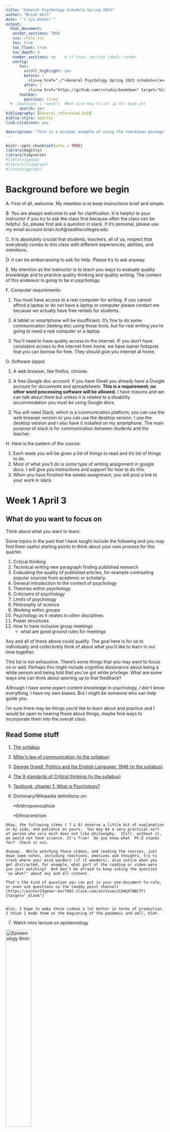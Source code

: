 ```yaml
---
title: "General Psychology Schedule Spring 2023"
author: "Brian Holt"
date: "`r Sys.Date()`"
output: 
  html_document:
   anchor_sections: TRUE
   css: style.css
   toc: true
   toc_float: true
   toc_depth: 6
   number_sections: no    # if true, section labels render
   config:
      toc:
        scroll_highlight: yes
        before: |
          <li><a href="./">General Psychology Spring 2023 schedule</a></li>`
        after: |
          <li><a href="https://github.com/rstudio/bookdown" target="blank">Published with bookdown</a></li>
      toolbar:
        position: fixed
  #  download: [ "epub"]  #Not sure how to set up for epub yet
      search: yes
bibliography: [General_references.bib]
biblio-style: apalike
link-citations: yes

description: "This is a minimal example of using the rmarkdown package for general psychology"
---
```


```r
knitr::opts_chunk$set(echo = TRUE)
library(dagitty)
library(tidyverse)
#library(ggdag)
#library(tidygraph)
#library(ggraph)
```



# Background before we begin

  A. First of all, welcome. My intention is to keep instructions brief and simple. 

  B. You are always welcome to ask for clarification. It is helpful to your instructor if you try to ask the class first because often the class can be helpful. So, please first ask a question in slack. If it's personal, please use my email account brian.holt@seattlecolleges.edu

  C. It is absolutely crucial that students, teachers, all of us, respect that everybody comes to this class with different experiences, abilities, and intentions..

  D. It can be embarrassing to ask for help. Please try to ask anyway.

  E. My intention as the instructor is to teach you ways to evaluate quality knowledge and to practice quality thinking and quality writing. The context of this endeavor is going to be in psychology.

  F. Computer requirements: 

   1. You must have access to a real computer for writing. If you cannot afford a laptop or do not have a laptop or computer please contact me because we actually have free rentals for students. 

   2. A tablet or smartphone will be insufficient. It's fine to do some communication (texting etc) using those tools, but for real writing you're going to need a real computer or a laptop. 
  
  3. You'll need to have quality access to the internet.  IF you don't have consistent access to the internet from home, we have loaner hotspots that you can borrow for free.  They should give you internet at home.
  
G. Software (apps)

  1. A web browser, like firefox, chrome. 

  2. A free Google doc account. If you have Gmail you already have a Google account for documents and spreadsheets. **This is a requirement; no other word processing software will be allowed.** I have reasons and we can talk about them but unless it is related to a disability accommodation you must be using Google docs.

  3. You will need Slack, which is a communication platform; you can use the web browser version or you can use the desktop version. I use the desktop version and I also have it installed on my smartphone.  The main purpose of slack is for communication between students and the teacher.

H. Here is the pattern of the course: 

  1. Each week you will be given a list of things to read and it's list of things to do. 
  2. Most of what you'll do is some type of writing assignment in google docs. I will give you instructions and support for how to do this. 
  3. When you have finished the weeks assignment, you will post a link to your work in slack.



# Week 1 April 3 {#Week1} 

## What do you want to focus on
Think about what you want to learn:

Some topics in the past that I have taught include the following and you may find them useful starting points to think about your own process for this quarter.

1. Critical thinking
2. Technical writing new paragraph finding published research
3. Evaluating the quality of published articles, for example contrasting popular sources from academic or scholarly.
4. General introduction to the content of psychology
5. Theories within psychology
6. Criticisms of psychology
7. Limits of psychology
8. Philosophy of science
9. Working within groups
10. Psychology as it relates to other disciplines
11. Power structures
12. How to have inclusive group meetings
    * what are good ground rules for meetings

Any and all of these above could qualify.
The goal here is for us to individually and collectively think of about what you'd like to learn in our time together.

This list is not exhaustive. There's some things that you may want to focus on or add. Perhaps this might include cognitive dissonance about being a white person and being told that you've got white privilege. What are some ways one can think about opening up to that feedback?

Although I have some expert content knowledge in psychology, I don't know everything. I have my own biases. But I might be someone who can help guide you.

I'm sure there may be things you'd like to learn about and practice and I would be open to hearing those about things, maybe find ways to incorporate them into the overall class. 

## Read Some stuff

1. [The syllabus](https://docs.google.com/document/d/1Jwo68U8f3gWTWgu_EuTNyGQD2KQeQROsqP_BauADs1g/){target=”_blank”}

2. [Miller's law of communication (in the syllabus)](https://docs.google.com/document/d/1Jwo68U8f3gWTWgu_EuTNyGQD2KQeQROsqP_BauADs1g/edit#heading=h.exo9wouxy9qk){target=”_blank”}

3. [George Orwell, Politics and the English Language, 1946 (in the syllabus)](https://docs.google.com/document/d/1Jwo68U8f3gWTWgu_EuTNyGQD2KQeQROsqP_BauADs1g/edit#heading=h.f3hxyeh73uh7){target=”_blank”}

4. [The 9 standards of Critical thinking (in the syllabus)](https://docs.google.com/document/d/1Jwo68U8f3gWTWgu_EuTNyGQD2KQeQROsqP_BauADs1g/edit#heading=h.j2nlxy74qee8){target=”_blank”}

5. [Textbook, chapter 1: What is Psychology?](https://openstax.org/books/psychology-2e/pages/1-introduction){target=”_blank”}

6. Dictionary/Wikipedia definitions on: 

      *Anthropomorphize
 
      *Ethnocentrism

```block

Okay, the following items ( 7 & 8) deserve a little bit of explanation on my side, and patience on yours.  You may be a very practical sort of person who very much does not like philosophy.  Still, without it, we would not have science. It's True!  Do you know what  Ph.D stands for?  Check it out.

Anyway.  While watching these videos, and reading the sources, just down some notes, including reactions, emotions and thoughts, try to track where your mind wanders (if it wanders), also notice when you get distracted, for example, what part of the reading or video were you just watching?  And don't be afraid to keep asking the question 'so what?' about any and all content. 

That's the kind of question you can put in your one-document-to-rule, or even ask questions on the [muddy point channel](https://winter23gener-bar7482.slack.com/archives/C04GX78BCTY){target="_blank"}


Also, I hope to make these videos a lot better in terms of production.  I think I made them at the beginning of the pandemic and well, bleh.
```
7. Watch intro lecture on epistemology

[![Epistemology 8min](../images/Epistemology_better.png){width="40%"}](https://youtu.be/L6fcTl_js5g "Epistemology"){target='_blank'}

8. Read about "stereotype threat".  Not stereotypes.  There is a difference.  You'll need to find a source or two on your own and be sure to keep track of your sources; include them in your writing as necessary.  


## Do the following

1. Introduce yourself in the Slack [#introductions](https://spr23generalpsych.slack.com/archives/C0514R6J7M4){target=”_blank”} channel

2. Take a look at the [Getting_started](https://rpubs.com/briholt/Getting_started/){target=”_blank”}, in particular the menu item __Using Google Docs__.

3. Frequently asked questions 

4. Write something about what interests you about psychology in your one google doc..remember, have one document. Be sure to give it a title.  Write about things that interest you and ponder whether psychology is related.  **Don't write a book report**.  Be honest, here. I'm not interested in what you **think** you should be interested.  So if you aren't interested in psych, that's okay!.  Some people take this course because it's a prereq for other courses.  That's okay!

5. On the same google document, make a new page, title it, and write some thoughts down to the following prompts.  

    a) What is your process for thinking clearly?

    b) How do you know something is true?
    

6. [Red scare assignment](https://docs.google.com/document/d/17cknH7NPIA6h9AZXirtSAxFGTvNC_pwYYJhEdcTE3J8/edit){target=”_blank”} 

   *  Do this one without over thinking it.  
   *  add this to your google doc.  You can add it as a new page.

7. When you are done, post to the [#week-1](https://spr23generalpsych.slack.com/archives/C051DQ6JK7W){target="_blank"} Slack channel by including a link to your document from step 2 above. 
    -  There is a weird behavior I've not seen before.  This link does go to Week1, but then it shifts to resources.  That's weird.  You may have to search for week 1.

8. Read some of your classmates' posts and comment on some.  

## Week content in class

### Basic Workflow for Critical Thinking and Writing

Introduction to critical thinking and writing

Steps in the critical thinking and writing process

Developing a thesis statement

Structuring an essay

Causal inference in graphs

Correlations and statistics

# Week 2 April 10  {#Week2}


## Orienting comment

If you're relatively new to taking college classes, you might find it disconcerting that we don't simply have you remember a list of vocabulary words. Sometimes memorization is good. In psychology, as an example, the term "negative reinforcement" is often confused with a form of punishment.  It's not.  Can't be. Punishment is not reinforcement. But that's a digression.

Memory is a relatively shallow level of knowledge. Check out this simple hierarchy pertaining to thinking: [Bloom's taxonomy ](https://uwaterloo.ca/centre-for-teaching-excellence/blooms-taxonomy-learning-activities-and-assessments){target="_blank"} [-@centreforteachingexcellenceBloomTaxonomyLearning2019].  If you expand the "cognitive domain" you'll see that remembering and understanding are pretty low on this scale.  There are other scales out there, but Bloom is well known.

You might also notice that summary is much lower than synthesis, which is way over under "create". 

Back to my point, vocabulary is a very low level type of knowledge. It's not without importance. The more you immerse yourself into a discipline, you'll need to know the vocab for efficient/accurate information.  But that will come while you are in your groove.

And, so, the reasons that human beings create schools and classes, such as ours, is to learn things in a deeper way.

You may be interested to know in Psychology, what causes attention deficit hyperactivity disorder. You might wonder what causes bipolar disorder or why is it that you enjoy one type of activity but somebody else does not. Or perhaps how it is that certain romantic partners get along while others do not. These are all interesting questions and curiosities.

The moment you start getting into those questions, it would be nice if there were short answers but those short answers are usually simplistic and shallow.

So we have to practice, and it is a practice--you don't just get an education and stop learning--you have to keep practicing what you know and how you know it. And it turns out that 'how you know something' is a philosophical question.

So, week 2 is going to be a lot to do with philosophy. It overlaps a little bit with the materials you watched during week one. But the idea is that you're going to have to reflect a little bit about this epistemological question: how do you know what you know?

```block
<span class='underline'>Note on References and only using URLs</span>

Your instructor will frequently remind you to not rely on URLs when referencing. If the URL is available, you should include it in the reference, but whenever you are supporting a claim with a reference you should fill out the full reference, including the author, the year it was published, its title, and the publisher. The reason is that URLs will change from time to time as this happened to your instructor with the bloom taxonomy link.
```


## Read Some stuff

1. Re-read the critical thinking items in the syllabus
  * Write them in your one document to rule them all and give a one-sentence description of each **using your own words.**  

2. Read [Chapter 2 of your textbook](https://openstax.org/books/psychology-2e/pages/2-introduction){target="_blank"}

3. Read @Schwartz1771, [The importance of stupidity in scientific research
](https://jcs.biologists.org/content/121/11/1771){target='_blank'}

4. Read [Red scare evaluation](https://docs.google.com/document/d/1-g6-uJELM5zgb-yTRCQ8Ah76P9FccFZ_V2GK6YwP3iw/edit?usp=sharing){target='_blank'}


## Do the following
0. reminder to write down descriptions of the critical thinking standards in your own words.
1. write a synthesis of the 4 sources above (critical thinking, stupidity in science, red scare evaluation, chapter 2).  You may want to consider comment about whether you think knowledge is static.  

```block

Please do not summarise these articles.  Synthesize.  Use the lecture just below to help
```

  * [Lecture on one way to write a synthesis paper--This should pop-up a new tab/window but you'll have to log in to canvas because that is how the videos are stored.](https://northseattle.hosted.panopto.com/Panopto/Pages/Viewer.aspx?id=44737fc2-c8cb-4286-9dcf-ac4b011de256){target='_blank'}


2. Put your writing into the 'one doc to rule them all'.  Give that page a new heading, a title. Highlight that title and go to the 'insert' menu item and insert "bookmark".  You should see a little blue ribbon and a "link" that you can copy and paste into slack...

3. Share your work on slack by linking to it in the slack channel #[week-2](https://spr23generalpsych.slack.com/archives/C050WQ8NV7Z){target='_blank'}.

4. Read and comment upon some of your classmates submissions.  In google docs, you can highlight any part of their page and then create a comment by right clicking or using the keyboard shortcut "Ctrl + alt + m"

5. Please fill out this [Importance of Sexuality Survey](https://docs.google.com/forms/d/e/1FAIpQLSfpnmmTRSjBNa50tTLHsUX3venfF8aTe85CCXVha6cFeO_Sew/viewform?usp=sf_link){target='_blank'}.  It is anonymous. I do not collect information that can be personally tied to you. If you are logged into your google account, google will show you your email address and say that you can use your account to 'store' your work so that you can come back to it. But that's google and not the survey.  I don't track your email.

* It's not required, but it's helpful for my classes because it is useful to see how surveys are supposed to work. 

## Conversation Questions

These are questions that I'd like to discuss in class/zoom sessions.  I think that if you've done the reading/watching of videos, you may have the ability to contribute to the conversation.

A) What is the confirmation bias?
B) What is a workflow?
C) What value is there in synthesizing information?




# Week 3  April 17 {#Week3}

## It's a pretty dense unit.

## Do, Watch, and Read the following

A. Make a note of how much you think you understand about biological influences of psychology. For example, you might simply "I understand 20% of biological influences on our lives". If you aren't sure what this means, post a question to the #muddy-point-board in slack.  For what it's worth a lot of students mistakenly interpret this question as "how much does biology cause our behavior". That's not what I'm asking.  I'm asking to assess how much you think you understand about biology causing behavior.  

B. Pick a behavior--a feeling, an action, a thought, but try to keep it simple (In fact thoughts may be too hard) and write a few sentences that explains how biologically it happens. **Do this before watching/reading below**

C. [Layers of Psychological explanation--10 min](http://faculty.seattlecolleges.edu/faculty/brian.holt/vids/Fall2019General/The_systems.mp4){target='_blank'}

D. [Biopsych youtube playlist, 10 videos of various lengths](https://www.youtube.com/playlist?list=PLDEwZwMNQswtFvhRvOliHzeDfuBPIdsSf){target='_blank'}


E. Read [Chapter 3 of your textbook](https://openstax.org/books/psychology-2e/pages/3-introduction){target="_blank"}


F. Skim Nancy Chick, [Metacognition](https://cft.vanderbilt.edu/guides-sub-pages/metacognition/){target="_blank"}

G. Skim Alfie Kohn, [The Case Against Grades](https://www.alfiekohn.org/article/case-grades/){target="_blank"}


## Do the following

1. Reassess your understanding from above A.
2. What would you add to your understanding in B?
3. As chatGpt to what the neuronal threshold is, and then ask it what changing the threshold would do to "selective signal transmission". Ask it questions, challenge it, drill down a bit.   Share your questions and its answers in your google document. Include some of the back and forth.
4. Whether or not the textbook and videos led to any new learning, identify what you would like to know more about.  What is still missing for you?  Put this into your one google doc to rule them all by placing it in a new page
    * On that new page, write a quick title like "psycho-biology I'm interested in"
    * highlight that title, and then go to the "insert" menu and insert "bookmark".  You should see a little blue ribbon
    * if you click on that text, you should see a "link" option. Copy that link and...
5. ...share your ideas from # 3 above to the Channel [#week3](https://spr23generalpsych.slack.com/archives/C0541QYC788){target='_blank'} by pasting that link into Slack.
6. Read some other posts from classmates and comment about some areas of interest.

## In Class/zoom Conversation Questions

These are questions that I'd like to discuss in class/zoom sessions.  I think that if you've done the reading/watching of videos, you may have the ability to contribute to the conversation.

A) How does your brain know the difference between real and imaginary?
B) Where is "information" in the brain?
C) what metaphors are useful to think about how the nervous system works?

# Week 4 April 24 {#Week4}

## Do, Watch, and Read the following

A. Like last week, Pick a behavior--a feeling, an action, a thought, but try to keep it simple (thoughts may work here) and write a few sentences into your google doc that explains how the environment causes the behavior. Make sure it's different from week 3.

Said another way, explain what is happening in the environment to elicit the behavior.  For clarification, you could say last week the biology is **how** a behavior works while this week you are explaining **when** it works. **Do this before watching/reading below**

>    As an example, consider driving a car down a street and you hit the brakes.  The behavior is the stepping on the brake.  What environmental stimulus 'caused' the stepping on the brake?

B. Read/skim [Chapter 6 of your textbook](https://openstax.org/books/psychology-2e/pages/6-introduction){target="_blank"}

C. [Learning theories youtube playlist, videos 1: 2 (this reads as 1 through 2)](https://www.youtube.com/playlist?list=PLDEwZwMNQswsCPfmo03BZBkLURdfDubMX){target='_blank'}

D. [Video on the law of effect](https://www.youtube.com/watch?v=fanm--WyQJo){target='_blank'}

E. [Remaining Learning theories youtube playlist](https://www.youtube.com/playlist?list=PLDEwZwMNQswsCPfmo03BZBkLURdfDubMX){target='_blank'}

F. @Naik_2001 

  * Link to their article [Behaviorism as a theory of personality](http://personalityresearch.org/papers/naik.html){target='_blank'}


## Do some stuff:

1. Reassess your understanding from above, week 4, part A. Can you see what has changed in your understanding?  Can you jot down some ideas that shows this new learning?  Maybe some vocabulary?  Maybe some vocab that is still confusing.
2. Is your chosen behavior better explained by classical conditioning or operant conditioning?  What key feature led you to this choice?
3. Whether or not the textbook and videos didn't lead to any new learning, identify what you would like to know more about.  What is still missing for you?
4. Choose a new behavior that you want to change its frequency.  Like eating more chocolate.  I mean less.  Less chocolate.  How might you change the **environment** so that you eat ~~more, damn I mean~~ less chocolate?
5. Link your writing for  what you just wrote in #3 and #4 to the Channel [#week-4](https://spr23generalpsych.slack.com/archives/C053EJS671S){target='_blank'}.  Search for it in the Slack Search Bar.
6. Comment and try to engage with a few of your classmates on this assignment.  
    * In particular, try to give feedback--kindly--where you found someone's writing clear or unclear.  
    * Don't simply say this is clear or not. 
    * Share your interpretations of what they wrote. You could say something like "when I read this section, I see a couple of different ways to understand it.  Here is 1, here is another.  Do one of my interpretations line up with your intentions?"


# Week 5 May 1 {#Week5}

<span style="color: violet;">Lots to do this week.  Buckle up. Get moving.</span>

## New layer of explanation: Cognition background

So this week throws us into the deep end of the pool regarding the way that we think about the world.

Probably before human beings have been writing and painting on the inside of caves there has been some quality of activity that we would recognize as “thinking.”

Fast forward to the 60's when computers began to displace workers in the workplace, the concept of 'computer as a machine" crept into the collective conscious of people across the planet and we began to recognize that in some ways humans have a cognitive ability that might be modeled as a computer. 

In other words, during the fifties and sixties, Humanity received a new lexicon for describing things like memory, thinking, and processing information.  You could call it the 'information processing model" of the Brain.

Our contemporary understanding of long-term memory is *because* we first had a computer part called a hard drive. I'm oversimplifying it a bit, but what I want to impress upon you is that a lot of the hypothetical constructs that we use today to describe thinking came about because we invented computers. Yes, we all had some concept of memory before computers.  But computers gave us a new metaphor to operationally define how memory might work.  **Key phrase "operational define"**

Once we had a lexicon about computers we then began to use that lexicon to describe humans. It's not a perfect model, but it's taught us a lot about the limits of our cognitive powers.

## Instructions

To begin, and before you start doing more reading and writing, I want you to first imagine some scenario. Maybe it’s simple like watching a bird. Maybe you can do it right now as you read these instructions.  If you want to write it in your google document, you can.  But you don't have to. 



While you do this, imagine that you are able to witness your thoughts from the point of view of another person, or perhaps a different side of yourself.

>“So, I can see myself, Brian, sitting at his computer writing these words and I notice that Brian looks up at the window and appreciates the leaves in the sun on the Rhododendron outside this room; it was around then that Brian thought to use ‘watching a bird’ as a part of the assignment. He also felt a little like he’d rather be out in the sun but a lot of people need him to finish this. Brian also considered not including that last sentence.”

It might be that you are watching your behavior and then noting the pattern of how/where your thoughts come about; it might be an auditory exercise where you’re able to listen and hear the words you’re saying. Most of you do this naturally, but some of you might not have a lot of experience in observing your own thoughts. This is a meta cognitive exercise.

## Do One of the following (Part A)

I am only asking you to think of one of the following. You can write about this material, but you **may want to keep it private**, stored in another document.  Notice that I'm **not** asking you to post your writings about this imagined scenario, described next. 

* Think about why you might not ask somebody out on a date.  A lot of the first thoughts that come to your mind will be relatively broad and vague. A good example of this is going to be a fear of rejection. If you think about this particular example, try to think about a specific person that you do, but do not, want to ask out on a date, and think about the follow-up thoughts that arise when you say "I'm afraid of being rejected”. What comes after "afraid of being rejected?"  Play with answers around  "what if you are rejected?"  **you don't have to put this in your one google doc**

* Or think about somebody you are romantically involved with but are afraid to bring up a topic. I'm not really interested in the topic itself, but what I am interested is to have you write down the obstacles you perceive to be present making this topic difficult, and then to analyze your thoughts, beliefs, and assumptions about those obstacles. **you don't have to put this in your one google doc**

* Or, if you are not involved in a romantic relationship, think about a difficult conversation with an authority figure. Something you would like to tell them,  But won't because of what you perceive to be obstacles to that conversation. **you don't have to put this in your one google doc**

Again, you don't have to do all of these, I am asking you to identify 1 of the above and to think about your thoughts. Specifically, which thoughts arise and then think about the cascading thoughts that follow.  Asking “so what” might be useful.   For example, “I don't want to ask that person out because I'm afraid they will turn me down.”  So what?  Because rejection means….  So what?   do this a few iterations.


## Do the following (Part B)

### Biases

1. Make a guess as to the number of cognitive biases there are. If you don't know what this means, that's okay. Guess anyway.  Write down the guess in your one google document.

2. Go to Wikipedia and look up "list of cognitive biases".  Use the full phrase. Now, right down how many cognitive biases you see on the page (estimates are fine...don't count the actual number!)

3. Pick 3 of your favorite biases from that Wikipedia list and describe them in your own words; include a link to them along with a proper reference.  I don't have a preference for which referencing style. 

## Read the following

A. Read/skim [Chapter 7 of your textbook](https://openstax.org/books/psychology-2e/pages/7-introduction){target="_blank"}

B. Read the following excerpt (just below in blue) from the book The Craft of research @boothCraftResearch2016

C. Read Nancy Chick, again, [Metacognition](https://cft.vanderbilt.edu/guides-sub-pages/metacognition/){target="_blank"}

D. Read Alfie Kohn, again, [The Case Against Grades](https://www.alfiekohn.org/article/case-grades/){target="_blank"}

```block
<h2 style="text-decoration: underline;">Craft of Research Excerpt</h2>
<h4 style="text-decoration: underline;">Why write our research up?</h4>

For some of you, the invitation to join into a expert research conversation may still seem easy to decline but if you accept it you'll 

One answer is that we write not just to share our work but to improve it before we do.

<h4 style="text-decoration: underline;">Write to remember</h4>

Experienced researchers first write just to remember what they read. A few talented people can hold in mind masses of information, but most of us get lost when we think about what *Smith found in light of Wong's position, and compare both to the odd data in Brunelli, especially as they are supported by Buscovich but what was it that Smith said?* When you don't take notes on what you read, you are likely to forget or, worse misremember it.

<h4 style="text-decoration: underline;">Write to understand</h4>

The second reason for writing is to see larger patterns in what you read. When you arrange and rearrange the results of your research in new ways, you discover new implications, connections, and complications. Even if you could hold it all in mind, you would need help to line up arguments that pull in different directions, plot out complicated relationships, sort out disagreements among experts. 

*I want to use these claims from long, but her argument is undercut by Smith's data. When I put them side-by-side, I see that Smith ignores this last part of Wong's argument. aha! If I introduce it with this part from Brunelli, I can focus on one more clearly. *

That's why careful researchers never put off writing until they've gathered all the data they need: they write from the start of their projects to help them assemble their information in new ways. 

<h4 style="text-decoration: underline;">Write to test your thinking</h4>

But even when they agree that writing is an important part of learning thinking and understanding some still wonder why they can't write up their research in their own way, why they have to satisfy demands imposed by a community that they have not joined, or even want to, and conform to conventions they did nothing to create. 

*Why should I adopt language in forms that are not mine? Aren't you just trying to turn me into an academic light yourself? If I write as you expect me to, I risk losing my identity.*

Such concerns are legitimate (most teachers wish students would raise them more often). But it would be a feeble education that did not change you at all, and the deeper your education the more it will change the "you" that you are or want to be.

That's why it is so important to choose carefully what you study and with whom. But it would be a mistake to think that learning to report sound research must threaten your true identity. It will change the way you think, but only by giving you more ways of thinking. You will be different by being freer to choose who you want to be and what you want to do with your life. 

But the most important reason for learning to write in ways readers expect is that when you write for others, **you demand more of yourself and when you write for yourself alone.** By the time you fix your ideas in writing, they are so familiar to you that you need help to see them not for what you want them to be *but for what they really are.* 

You will understand your own work better when you try to anticipate your readers inevitable and critical questions: how have you evaluated your evidence? Why do you think it's relevant? What ideas have you considered but rejected?
```
## Do the following Part C

1. Without using an anecdote, defend this statement: "Multitasking is a myth". Defend means to use a combination of logic and evidence, so be sure to do a bit of outside reading on the topic. When you do this part of your work, be mindful of the critical thinking standards.  This work should be in your google doc.

2. Link your work to the [#week 5](https://spr23generalpsych.slack.com/archives/C055A2RF38E){target='_blank'} channel

3. Do A [self-reflection Survey](https://docs.google.com/forms/d/e/1FAIpQLSdCKXCNvH-nSdnuCz0OrFUcQPZXVEugR4D5lyBiZzNKYVkANw/viewform){target="_blank"}

    * The text boxes you see in this survey will expand to accommodate what you need to write. In other words, don’t feel like you must only say like 3 words to just fit the box shown.
<p>
<p>



# Week 6 May 8 {#Week6} 

```block
On Thursday, May 11, there will be no classes held for the whole college district.  

Faculty are expected to be doing other college work.  It's like a teacher's workshop day.

Which means none of you can be required to attend any class on 5/11.  For any class in the whole Seattle college district.  
```

## Read the following

A. Read/skim [Primer for Behaviorism and Semantic networks](https://docs.google.com/document/d/1MMziOQh7NjWRnrzCZDT99ArOu8Nv6CzQfTEfbSCzjYA/){target="_blank"}. This will be a review, basically.

* skim this but pay closer attention the semantic sections with the schematics for cars
* Think of a subject.  Maybe it's something academic like math, biology.  Maybe it's about sports, or in particular a single sport, like (the only one that matters) basketball.
   * in what specific ways would the semantic network be different between a novice and expert?  I don't expect you to know technical terms here (In graph analysis, nodes are the bubbles with concepts, while edges are the lines that connect) but I want you to have an appreciation for how people may differ in terms of their networks.  How do experts differ from novices in terms of their networks.  Are they more complicated?  More lines?  Different organization?  It's helpful to think of something you are knowledgeable about because if you are the novice, it's hard to imagine what the expert knows.  If you have a much younger sibling, think about how they approach something that you might be quite good at but they are still learning. 

B. Read/skim [Chapter 8 of your textbook](https://openstax.org/books/psychology-2e/pages/8-introduction){target="_blank"}

C. Read [How to Study, By Brian Holt](https://docs.google.com/document/d/1j9LFqr5DQnj_0HU7lQrTdmo9kG2otEITHXUrGzYQdvg/edit?usp=sharing){target="_blank"}

## Do the following

1. Now that you've done the myth assignment. Ask chat gpt to answer the prompt.

    * go to chat gpt: https://chat.openai.com/

    * Think of gpt as a person to converse with. Be skeptical of it, so if it says something as if it were all knowing, don’t believe it.
    
    * Ask it about cultural differences. Ask it meta questions. In other words, don’t think of chat gpt as a source of content or correct, objective, knowledge. Think of it instead as someone who does not think critically but has access to a lot of information and can emotionally handle tough questions (because, of course, it’s not human.)

  * And then use the critical thinking standards to interrogate its claims.  

  * Highlight and copy the exchange and then paste it into your google doc.


2. Identify the metaphorical dragons that interfere with your learning. Maybe one of them is anxiety about performing well. And this dragon makes it difficult to focus and to filter out extraneous distractions. Or maybe another dragon is the lure of interesting things in your social network making your phone buzz with texts or other activity.  Maybe it’s a dragon of inertia, making it hard to start new things.  There are many dragons.

3. After you’ve listed a few (at least 2) of these dragons, what can you do to either slay these dragons, or can you use them, trick them to actually help you learn new material?  If you aren’t sure where to begin, you might consider your textbook (ch's 7 and 8) and to read that material again as if you’ve been given a secret scroll...a treasure map that helps you.  Obviously the textbook is not going to give you a simple formula like " problem x is solved by y". But if you take this adventure, keep notes as you re-read the chapters.  Ask the chapters questions...even if the chapter can't answer it.

4. Write down your solutions and post them, or at least the ones with which you feel comfortable sharing in the [#week 6 channel](https://spr23generalpsych.slack.com/archives/C056HF2CBRR){target='_blank'}

5. Once you have shared material to [#week-6](https://spr23generalpsych.slack.com/archives/C056HF2CBRR){target='_blank'}, Reply to your post, in thread, and tag 3 people in our class by using the @ symbol and their name.  Ask them to take a look at your work and ask them for feedback on some part.  Maybe it's your writing--like word choice and/or clarity.  Maybe it's something about your critical thinking.  This is hard ask to make of others but try it anyway.  Also, because it's still the pandemic and everything is just hard, don't fret if people you invite can't respond. It's likely that they are just overwhelmed with something.  

6. If you are invited to give feedback to people's writing, be kind.  

    * Remember that they are trying things out and are sharing potentially vulnerable parts of their lives.  If you need help giving feedback, send your instructor a /dm and I can help.

    * also, you don't have to respond to everyone who invites you.

    * If you do respond, think about what was asked of you.  Don't try to solve any problems but instead find ways to ask questions.  "I wonder if there is another way for this section to be more clear becauseI see a few different ways to interpret what you said."  That's just an example.  But the key is ask questions and to not simply say "this is wrong" or something aggressive like that.

7. Another Sexual information questionnaire:  [Sexual Assertiveness](https://docs.google.com/forms/d/e/1FAIpQLSfCHJDqjWxvaJZRBZYdZL_TjbDyZG_4XGwgNebWbzaPwIY2Pg/viewform){target='_blank'}

    -Like before, it's optional an anonymous.  But because I found errors in my Human Sexuality textbook, I'd like to provide better information to my students while learning a bit about our community college population


# Week 7  May 15 {#Week7}

## Read the following:


* [William Perry's development theory on thought](https://cse.buffalo.edu/~rapaport/perry.positions.html){target='_blank'}

* [Developmental Chapter Textbook](https://openstax.org/books/psychology-2e/pages/9-introduction){target='_blank'}

* Places to Intervene in a System [@meadows_leverage_1999 -this link goes to our schedule's References at the bottom; <b>there you'll find a link to the actual document...Right click that link to open it</b>]  (But here is a direct link to the document just for ease: [https://donellameadows.org/archives/leverage-points-places-to-intervene-in-a-system/](https://donellameadows.org/archives/leverage-points-places-to-intervene-in-a-system/){target="_blank"} )
   * This is both at times an easy and difficult read.  It's lengthy.  Give yourself time. Take notes.  Think of examples that apply to you.
   * [Class video as an intro to systems.  I think this might be very helpful](https://youtu.be/b3ylatiAbBs){target='_blank'}

Piaget Videos

* [Developmental playlist](https://www.youtube.com/playlist?list=PLDEwZwMNQswtr-oKhhK78fBfQlBLZHTN9){target='_blank'}

### Brian's workflow video

#### Two Videos you could watch if you are still unclear about workflow..they are a bit boring so watch at fast speed.

1. This one is recent, shorter (~18 minutes), and a general psychology class.  The document and video can be found here...it's a past struggle regarding [whether people have a natural or learned fear of snakes.](https://youtu.be/I4PiC3xvmXk){target="_blank"}

2. In my abnormal psych class, a few quarters ago I was asked to show how I might use tools to solve a question.  Here is a 36 minute video to that end. You might find it useful to see what I mean by "having a workflow" as a way to think critically. 

  * [Brian's workflow on whether Acute stress disorder is a good predictor of developing PTSD](https://youtu.be/y0V92Ggp0sc){target="_blank"}.  Admittedly, it's a bit tedious.  You should watch this on 2x speed.


## Do some work:

* Think about something in the developmental chapter (your choice), like attachment or Piaget (equilibrium), as a systems approach.

* From a systems point of view, using some of Meadows [@meadows_leverage_1999] concepts, explain why upset toddlers go to mom. In a document, write down your ideas.

* Now go to chatgpt and ask it why toddlers go to mom.

    * ask your question

    * when it answers, use the critical thinking standards to think about its answer. Is there an area that is weak? Ask GPT to explain, to reconcile itself, to consider things it left out.
    
    * Highlight and copy the chat gpt thread and paste it into your google doc. You might need to edit the formatting a bit.

* Look at your "dragon" work again.  Consider them from a systems point of view.  What is the focal "stock" of the system?  In the same document as above, write a bit about how positive and negative feedback loops help you avoid doing work.

```block
<span class='sidenote'>Use the jargon correctly</span>

Positive and negative do NOT mean good or bad, respectively.  So be thoughtful about what a *positive feedback* loop is, and what it does.

```
* Post your one-document again in the [#week7](https://spr23generalpsych.slack.com/archives/C056HKAKR0S){target=”_blank”} channel. 



# Appendix

## Critical Thinking

The closest thing to a rubric we may have in my class is a list of critical thinking attributes. You can find them in the [syllabus here](https://docs.google.com/document/d/1Jwo68U8f3gWTWgu_EuTNyGQD2KQeQROsqP_BauADs1g/edit#heading=h.j2nlxy74qee8){target=”_blank”}. 

Though the critical thinking attributes are found there, I don't spend a lot of time talking about critical thinking attitude, but they would include things like patients, humility, curiosity, etc.  They are just as important but not something I focus on in this class.

### Some Intro videos on Critical thinking

Here is a simple [Introduction to critical thinking, broadly](https://youtu.be/3CkLAMLTkmI){target='_blank'}

It doesn't go into detail about the critical thinking standards found in the syllabus; maybe a video on that will come later.  


## Using the library {#useLibrary} 

The library has set up a simple library guide for our class.  You can find it here: [Abnormal Psychology library guide](https://libguides.northseattle.edu/psych220). I

```block
<span class='sidenote'>Note: Don't pay for articles</span>

One important word of advice is to never pay for a scholarly article. If you go online and use Google, or even Google Scholar to find online sources, you may be directed to the publication that will charge you a large amount of money to access just one article.  So don’t do that.

Generally there are ways to get articles through our library, so don't pay for articles.
```


To get started with our readings, you'll need to use our Library (online, of course) to obtain many of the articles.  

Finding journal articles is a skill that gets better with practice.  This happens to be why Librarians are so helpful.  They've actually been trained so if you can't find an article, it's okay to ask librarians for help.  

In fact, here is how you can [get help from North Seattle's library staff](https://libguides.northseattle.edu/welcome/askus). 

### Relationship of an article to its Journal

Using hierarchies helps us organize information. Journal articles, or for that matter the file directories on your computer, work somewhat like an address for a person's home. There are several different parts that give us information to track down and locate whatever it is we're looking for, be it a computer file, or Journal article. Basically, a journal article  has the following components, some of which may be familiar to you :

      Database (of periodicals)
        Periodical (eg., magazine, newspaper, scholarly journal)
         Year (of publication)
           Volume Number
            Volumne Issue number
             Page Number (optional, often unnecessary)
               Article Title
                  Author

So, to find an article, you'll need to know the parts above.  When you are given a list of references, or citations, nearly all of the information needed above is given to  you.  What is not given, or at least is done implicitly with web searches, is access to the top part, the database.  

#### Here is a typical citation:

>Author(s). (year of pub). "Article Title." <span class='underline'>Periodical title</span>. Volume Number (issue number).

The information in a citation isn't presented in the same hierarchy as above, but all of the necessary parts are there.  

Here is an example citation (reference) for something we may read.  Can you identify the periodical?

>Jay Efran, Michael Lukens, Mitchell Greene. 2007. “Defining Psychotherapy: The Last 25 Years Have Taught Us That It’s Neither Art nor Science.” <span class='underline'>Psychotherapy Networker</span> 31 (2). 

Most of the items in the list above are self-explanatory. I want to focus a bit about periodicals.

```block
<span class='sidenote'>Note on formatting citations: underlining publication titles</span>

In print, publication titles are *italicized*.  I have a very hard time noticing that subtle font.  

When you submit a written manuscript for printing, publication titles are <span style='text-decoration: underline'>underlined</span> because traditionally manuscripts were typed with typewriters, and to be able to type italicized words required an entire additional alphabet represented in the hammers.  So, underlining was how you could emphasize a word, and the printer--a physical person--could notice the author's formatting intent and correctly publish the final product in italics. 

It's a bit different now with our computers, obviously.  Still, I have a hard time seeing italicized words and will occasionally use underline. 

So, sometimes I'll underline pub titles, sometimes I'll italicize. I have no rule on this.  I am chaos manifested.  Beware. 
```

#### Periodicals

These are just the names of the major publication. _The New York Times_, is colloquially known as a newspaper but technically it is a periodical. <span class='underline'>The Journal of Abnormal Psychology</span> is also a periodical. 

When we search for articles, we have to first know which journal, or periodical, owns that article.  So it is a little counter intuitive but once we have identified an article we would like to read, we have to first find out whether or not our College has access to that periodical.  

To do that, we have to use our colleges periodical locator.

### Finding a journal using Periodical locator

#### Periodical locator {#PeriodicalLocator} 

Notice the first link within [North's Article page](https://libguides.northseattle.edu/welcome/articles).  It should say "Periodical Locator"

There are many databases, inside of these databases are pages of journals, and inside those journals are articles. 

**We need to use the periodical locator to determine which database houses which periodical.  With that, we can then open up that periodical and get the article**


```block
<span class='sidenote'>Note on 'free' articles and tuition/fees</span>

Part of the fees that you pay as a student are used to pay subscriptions for these periodical databases. We have a small, but pretty good selection. Major universities have much larger collections due to their size and tuition/fee structure.

So in a way, you are **not** actually getting this for free because you are paying for library access. That's the benefit of taking classes from a college. If you were not an active student, you would not be able to see many of these articles.

So, download them all!
```

##### Here's the main point:  

I've given you a list of Articles to read. To read them, you must first find them; some will be out in the internet, some will be in our schools' databases. So, use the information I've given you to find out which location (database, Wikipedia, google, google scholar) you'll need to search to obtain the full article. You will start by using the periodicals locator tool.

Let's use that @efran_defining_2007 article.  

1. Go to  [North's Article page](https://libguides.northseattle.edu/welcome/articles) and click on the periodical locator.  

2. Type in the periodical for Efran's piece. 

You will see a link with the periodical's name.  Go ahead and click on this but beware of the next instruction:

3. Once you have clicked on that link you may want to start searching within that publication. But do not do that. Instead, notice a little bit further down the search box you should see something that says "View online" and beneath that you should see something that says "proquest research library".   It’s this piece we need.

That Proquest research library is the database that you've all paid fees to access. So you need to remember that database name.

4. While remembering that database name, you need to go back to  [North's Article page](https://libguides.northseattle.edu/welcome/articles).

5. Notice what is presented here. You can see Periodical locator, but notice "A to Z" list of databases.  (You might also notice just below two links; one to academic search and the other to Proquest).

![North's Find Periodicals](../images/NorthLibrarySearch.png)

6. Click on "A to Z"

7. You might notice that there are 67 databases that North Seattle has premium access to. In our case we're going to be looking for the proquest direct database. And we can either click on the letter "P" or we can just type in proquest direct.


```block
<span class='sidenote'>Note on Popular sources</span>

You may also notice the little tag "popular" next to proquest link.  That's an indicator that the articles are not peer reviewed and so aren't exactly cutting edge science. Even though this particular journal we are looking for, _Psychotherapy Networker_, is flagged as a popular type, it is a place for therapists to share their thoughts on the profession so there is a lot of value in it.

For help in distinguishing the different types of sources, the library has some guides:

* [Scholar vs popular](http://libguides.northseattle.edu/c.php?g=97441&p=630690)

* [Find Scholarly Journals](http://libguides.northseattle.edu/c.php?g=97441&p=630669)

```

8. Opening Proquest from your home, or remotely, you will need to validate your credentials. In other words, you need to prove that your are in fact students of North Seattle before you can continue, which is why you've been prompted to give your last name and student ID number. Once you do that you'll then be able to see inside of the proquest database. Then you can now search for the article.


    - 8a. If you don't know your @ seattlecolleges.edu email, or email password, you can go to this location [https://tools.seattlecolleges.edu/Initialize/resetmypassword](https://tools.seattlecolleges.edu/Initialize/resetmypassword){target='_blank'} to update it, reset/change the password. If you still can't get access, let me know.

9. You should see you simple search box, where you can enter in important bits of information. I often start with the author's last name, in this case, Efran,and then some unique identifying feature of the article. A few key words of the article title, or perhaps the full article title will be useful.

But notice that next to the text boxes there are drop down menus. You need to use those, otherwise the search engine will just search for your terms anywhere in the document and will provide too many 'hits'. Instead, you should indicate ‘Efran’ as author, and "defining" in the document title. (of course, you could search any way you like).

When you search for those two terms in their respective fields, you will get two hits and one of them is the article we need. You should notice that it is a full text, not all databases provide full text documents. But in this case it's a full text. You can either print it or read it online.

Yay.  Now you can find the other articles. 

### A quick video of the process

## Anatomy of a journal article

#### Title
#### Abstract
#### Introduction
##### Lit review
##### hypothesis
#### Methods
##### Participants
##### Materials
##### Procedure
#### Results
#### Discussion
#### References





`r if (knitr:::is_html_output()) '
# References {-}
'`



